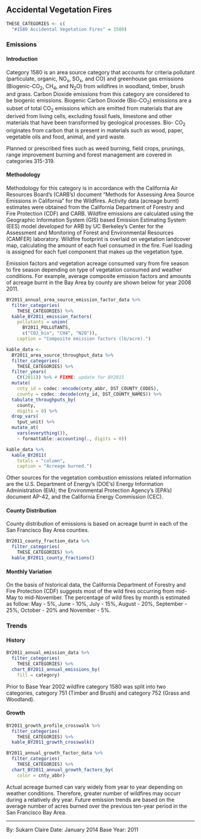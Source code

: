 ## Accidental Vegetation Fires {#misc-fire-veg}

```r
THESE_CATEGORIES <- c(
  "#1580 Accidental Vegetation Fires" = 1580)
```

### Emissions

#### Introduction {-}

Category 1580 is an area source category that accounts for criteria pollutant (particulate, organic, NO~x~, SO~x~, and CO) and greenhouse gas emissions (Biogenic-CO~2~, CH~4~, and N~2~O) from wildfires in woodland, timber, brush and grass.
Carbon Dioxide emissions from this category are considered to be biogenic emissions. Biogenic Carbon Dioxide (Bio-CO~2~) emissions are a subset of total CO~2~ emissions which are emitted from materials that are derived from living cells, excluding fossil fuels, limestone and other materials that have been transformed by geological processes. Bio- CO~2~ originates from carbon that is present in materials such as wood, paper, vegetable oils and food, animal, and yard waste.

Planned or prescribed fires such as weed burning, field crops, prunings, range improvement burning and forest management are covered in categories 315-319.

#### Methodology {-}

Methodology for this category is in accordance with the California Air Resources Board’s (CARB’s) document "Methods for Assessing Area Source Emissions in California" for the Wildfires. Activity data (acreage burnt) estimates were obtained from the California Department of Forestry and Fire Protection (CDF) and CARB.
Wildfire emissions are calculated using the Geographic Information System (GIS) based Emission Estimating System (EES) model developed for ARB by UC Berkeley’s Center for the Assessment and Monitoring of Forest and Environmental Resources (CAMFER) laboratory. Wildfire footprint is overlaid on vegetation landcover map, calculating the amount of each fuel consumed in the fire. Fuel loading is assigned for each fuel component that makes up the vegetation type.

Emission factors and vegetation acreage consumed vary from fire season to fire season depending on type of vegetation consumed and weather conditions. For example, average composite emission factors and amounts of acreage burnt in the Bay Area by county are shown below for year <span class="strike">2008</span> 2011.

```r
BY2011_annual_area_source_emission_factor_data %>%
  filter_categories(
    THESE_CATEGORIES) %>%
  kable_BY2011_emission_factors(
    pollutants = union(
      BY2011_POLLUTANTS,
      c("CO2_bio", "CH4", "N2O")),
    caption = "Composite emission factors (lb/acre).")
```

```r
kable_data <-
  BY2011_area_source_throughput_data %>%
  filter_categories(
    THESE_CATEGORIES) %>%
  filter_years(
    CY(2011)) %>% # FIXME: update for BY2015
  mutate(
    cnty_id = codec::encode(cnty_abbr, DST_COUNTY_CODES),
    county = codec::decode(cnty_id, DST_COUNTY_NAMES)) %>%
  tabulate_throughputs_by(
    county,
    digits = 0) %>%
  drop_vars(
    tput_unit) %>%
  mutate_at(
    vars(everything()),
    ~ formattable::accounting(., digits = 0))

kable_data %>%
  kable_BY2011(
    totals = "column",
    caption = "Acreage burned.")
```

Other sources for the vegetation combustion emissions related information are the U.S. Department of Energy’s (DOE’s) Energy Information Administration (EIA); the Environmental Protection Agency’s (EPA’s) document AP-42, and the California Energy Commission (CEC).

#### County Distribution {-}

County distribution of emissions is based on acreage burnt in each of the San Francisco Bay Area counties.

```r
BY2011_county_fraction_data %>%
  filter_categories(
    THESE_CATEGORIES) %>%
  kable_BY2011_county_fractions()
```

#### Monthly Variation {-}

On the basis of historical data, the California Department of Forestry and Fire Protection (CDF) suggests most of the wild fires occurring from mid-May to mid-November. The percentage of wild fires by month is estimated as follow: May - 5%, June - 10%, July - 15%, August - 20%, September - 25%, October - 20% and November - 5%.

### Trends

#### History {-}

```r
BY2011_annual_emission_data %>%
  filter_categories(
    THESE_CATEGORIES) %>%
  chart_BY2011_annual_emissions_by(
    fill = category) 
```

Prior to Base Year 2002 wildfire category 1580 was split into two categories, category 751 (Timber and Brush) and category 752 (Grass and Woodland).

#### Growth {-}

```r
BY2011_growth_profile_crosswalk %>%
  filter_categories(
    THESE_CATEGORIES) %>%
  kable_BY2011_growth_crosswalk()
```

```r
BY2011_annual_growth_factor_data %>%
  filter_categories(
    THESE_CATEGORIES) %>%
  chart_BY2011_annual_growth_factors_by(
    color = cnty_abbr) 
```

Actual acreage burned can vary widely from year to year depending on weather conditions. Therefore, greater number of wildfires may occurr during a relatively dry year. Future emission trends are based on the average number of acres burned over the previous ten-year period in the San Francisco Bay Area.

***

By: Sukarn Claire 
Date: January 2014 
Base Year: 2011
